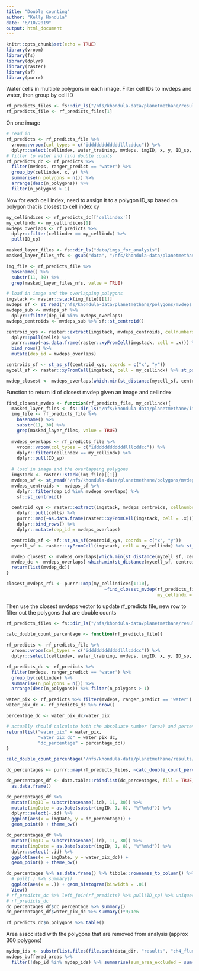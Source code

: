 ```yaml
---
title: "Double counting"
author: "Kelly Hondula"
date: "6/10/2019"
output: html_document
---
```


```r
knitr::opts_chunk$set(echo = TRUE)
library(vroom)
library(fs)
library(dplyr)
library(raster)
library(sf)
library(purrr)
```

Water cells in multiple polygons in each image. Filter cell IDs to mvdeps and water, then group by cell ID

```r
rf_predicts_files <- fs::dir_ls("/nfs/khondula-data/planetmethane/results/rf_predicts_noEHW_pixels")
rf_predicts_file <- rf_predicts_files[1]
```

On one image

```r
# read in
rf_predicts <- rf_predicts_file %>% 
  vroom::vroom(col_types = c("iddddddddddddlllcddcc")) %>%
  dplyr::select(cellindex, water_training, mvdeps, imgID, x, y, ID_sp, ranger_predict)
# filter to water and find double counts
rf_predicts_dc <- rf_predicts %>% 
  filter(mvdeps, ranger_predict == 'water') %>% 
  group_by(cellindex, x, y) %>%
  summarise(n_polygons = n()) %>% 
  arrange(desc(n_polygons)) %>% 
  filter(n_polygons > 1)
```

Now for each cell index, need to assign it to a polygon ID_sp based on polygon that is closest to cell index xy
```r
my_cellindices <- rf_predicts_dc[['cellindex']]
my_cellindx <- my_cellindices[1]
mvdeps_overlaps <- rf_predicts %>% 
  dplyr::filter(cellindex == my_cellindx) %>%
  pull(ID_sp)
```

```r
masked_layer_files <- fs::dir_ls("data/imgs_for_analysis")
masked_layer_files_nfs <- gsub("data", "/nfs/khondula-data/planetmethane", masked_layer_files)

img_file <- rf_predicts_file %>%
  basename() %>% 
  substr(11, 30) %>%
  grep(masked_layer_files_nfs, value = TRUE)

# load in image and the overlapping polygons
imgstack <- raster::stack(img_file)[[1]]
mvdeps_sf <- st_read("/nfs/khondula-data/planetmethane/polygons/mvdeps_buff20_inNLCD.shp")
mvdeps_sub <- mvdeps_sf %>%
  dplyr::filter(dep_id %in% mvdeps_overlaps)
mvdeps_centroids <- mvdeps_sub %>% sf::st_centroid()

centroid_xys <- raster::extract(imgstack, mvdeps_centroids, cellnumbers = TRUE, df = TRUE) %>%
  dplyr::pull(cells) %>%
  purrr::map(~as.data.frame(raster::xyFromCell(imgstack, cell = .x))) %>% 
  bind_rows() %>% 
  mutate(dep_id = mvdeps_overlaps) 

centroids_sf <- st_as_sf(centroid_xys, coords = c("x", "y"))
mycell_sf <- raster::xyFromCell(imgstack, cell = my_cellindx) %>% st_point()

mvdep_closest <- mvdeps_overlaps[which.min(st_distance(mycell_sf, centroids_sf))]
```

Function to return id of closest mvdep given an image and cellindex

```r
find_closest_mvdep <- function(rf_predicts_file, my_cellindx){
  masked_layer_files <- fs::dir_ls("/nfs/khondula-data/planetmethane/imgs_for_analysis")
  img_file <- rf_predicts_file %>%
    basename() %>% 
    substr(11, 30) %>%
    grep(masked_layer_files, value = TRUE)
  
  mvdeps_overlaps <- rf_predicts_file %>% 
    vroom::vroom(col_types = c("iddddddddddddlllcddcc")) %>%
    dplyr::filter(cellindex == my_cellindx) %>%
    dplyr::pull(ID_sp)
  
  # load in image and the overlapping polygons
  imgstack <- raster::stack(img_file)[[1]]
  mvdeps_sf <- st_read("/nfs/khondula-data/planetmethane/polygons/mvdeps_buff20_inNLCD.shp")
  mvdeps_centroids <- mvdeps_sf %>%
    dplyr::filter(dep_id %in% mvdeps_overlaps) %>% 
    sf::st_centroid()

  centroid_xys <- raster::extract(imgstack, mvdeps_centroids, cellnumbers = TRUE, df = TRUE) %>%
    dplyr::pull(cells) %>%
    purrr::map(~as.data.frame(raster::xyFromCell(imgstack, cell = .x))) %>% 
    dplyr::bind_rows() %>% 
    dplyr::mutate(dep_id = mvdeps_overlaps) 

  centroids_sf <- sf::st_as_sf(centroid_xys, coords = c("x", "y"))
  mycell_sf <- raster::xyFromCell(imgstack, cell = my_cellindx) %>% st_point()

  mvdep_closest <- mvdeps_overlaps[which.min(st_distance(mycell_sf, centroids_sf))]
  mvdep_dc <- mvdeps_overlaps[-which.min(st_distance(mycell_sf, centroids_sf))]
  return(list(mvdep_dc))
}
```

```r
closest_mvdeps_rf1 <- purrr::map(my_cellindices[1:10],
                                     ~find_closest_mvdep(rf_predicts_files[1], 
                                                         my_cellindx = .x))
```

Then use the closest mvdeps vector to update rf_predicts file, new row to filter out the polygons that are double counts

```r
rf_predicts_files <- fs::dir_ls("/nfs/khondula-data/planetmethane/results/rf_predicts_noEHW_pixels")

calc_double_count_percentage <- function(rf_predicts_file){
  
rf_predicts <- rf_predicts_file %>% 
  vroom::vroom(col_types = c("iddddddddddddlllcddcc")) %>%
  dplyr::select(cellindex, water_training, mvdeps, imgID, x, y, ID_sp, ranger_predict)

rf_predicts_dc <- rf_predicts %>% 
  filter(mvdeps, ranger_predict == 'water') %>% 
  group_by(cellindex) %>%
  summarise(n_polygons = n()) %>% 
  arrange(desc(n_polygons)) %>% filter(n_polygons > 1)

water_pix <- rf_predicts %>% filter(mvdeps, ranger_predict == 'water') %>% nrow()
water_pix_dc <- rf_predicts_dc %>% nrow()

percentage_dc <- water_pix_dc/water_pix

# actually should calculate both the absoluate number (area) and percentage
return(list("water_pix" = water_pix,
            "water_pix_dc" = water_pix_dc, 
            "dc_percentage" = percentage_dc))
}

calc_double_count_percentage('/nfs/khondula-data/planetmethane/results/rf_predicts_noEHW_pixels/rfpredict_20180708_151405_104e.csv')

dc_percentages <- purrr::map(rf_predicts_files, ~calc_double_count_percentage(.x))

dc_percentages_df <- data.table::rbindlist(dc_percentages, fill = TRUE, idcol = TRUE) %>%
  as.data.frame()

dc_percentages_df %>% 
  mutate(imgID = substr(basename(.id), 11, 30)) %>%
  mutate(imgDate = as.Date(substr(imgID, 1, 8), "%Y%m%d")) %>%
  dplyr::select(-.id) %>%
  ggplot(aes(x = imgDate, y = dc_percentage)) +
  geom_point() + theme_bw()

dc_percentages_df %>% 
  mutate(imgID = substr(basename(.id), 11, 30)) %>%
  mutate(imgDate = as.Date(substr(imgID, 1, 8), "%Y%m%d")) %>%
  dplyr::select(-.id) %>%
  ggplot(aes(x = imgDate, y = water_pix_dc)) +
  geom_point() + theme_bw()

dc_percentages %>% as.data.frame() %>% tibble::rownames_to_column() %>%
  # pull(.) %>% summary()
  ggplot(aes(x = .)) + geom_histogram(binwidth = .01)
  View()
# rf_predicts_dc %>% left_join(rf_predicts) %>% pull(ID_sp) %>% unique() %>% length()
# rf_predicts_dc
dc_percentages_df$dc_percentage %>% summary()
dc_percentages_df$water_pix_dc %>% summary()*9/1e6
```

```r
rf_predicts_dc$n_polygons %>% table()
```

Area associated with the polygons that are removed from analysis (approx 300 polygons)

```r
mydep_ids <- substr(list.files(file.path(data_dir, "results", "ch4_flux_predicts")), 8, 12)
mvdeps_buffered_areas %>%
  filter(!dep_id %in% mydep_ids) %>% summarise(sum_area_excluded = sum(area_m2)/1e6)
```

